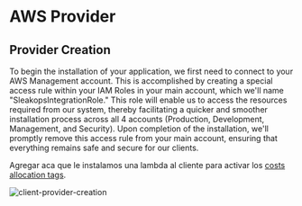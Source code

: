 
# AWS Provider

## Provider Creation

To begin the installation of your application, we first need to connect to your AWS Management account. 
This is accomplished by creating a special access rule within your IAM Roles in your main account, which we'll name "SleakopsIntegrationRole." 
This role will enable us to access the resources required from our system, thereby facilitating a quicker and smoother installation process across all 4 accounts (Production, Development, Management, and Security). 
Upon completion of the installation, we'll promptly remove this access rule from your main account, ensuring that everything remains safe and secure for our clients.

Agregar aca que le instalamos una lambda al cliente para activar los  [costs allocation tags](/billing#Cost-allocation-tags).

<Zoom>
<img
  src="/img/provider/aws/client-provider-creation.png"
  alt="client-provider-creation"
  style={{ height: '250px', width: 'auto' }}
/>
</Zoom>